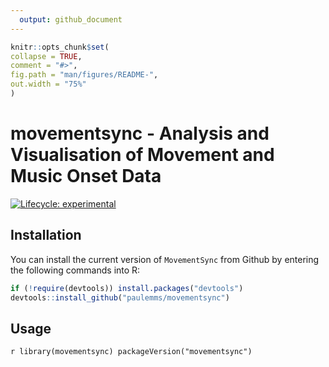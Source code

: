 ```yaml
---
  output: github_document
---
```


  <!-- README.md is generated from README.Rmd. Please edit that file -->

  ```r
knitr::opts_chunk$set(
  collapse = TRUE,
  comment = "#>",
  fig.path = "man/figures/README-",
  out.width = "75%"
)
```

# movementsync - Analysis and Visualisation of Movement and Music Onset Data

<!-- badges: start -->
[![Lifecycle: experimental](https://img.shields.io/badge/lifecycle-experimental-orange.svg)](https://lifecycle.r-lib.org/articles/stages.html#experimental)
<!-- badges: end -->

## Installation

You can install the current version of `MovementSync` from Github by
entering the following commands into R:

```r
if (!require(devtools)) install.packages("devtools")
devtools::install_github("paulemms/movementsync")
```

## Usage
```r
library(movementsync)
packageVersion("movementsync")                                                        ```
                                                                                        
